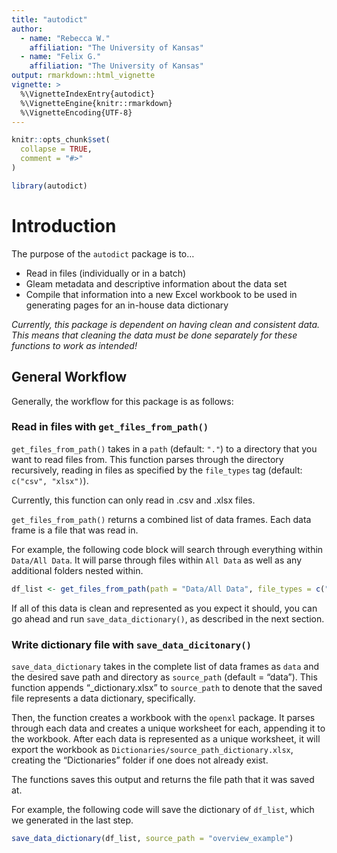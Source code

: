 ```yaml
---
title: "autodict"
author:
  - name: "Rebecca W."
    affiliation: "The University of Kansas"
  - name: "Felix G."
    affiliation: "The University of Kansas"
output: rmarkdown::html_vignette
vignette: >
  %\VignetteIndexEntry{autodict}
  %\VignetteEngine{knitr::rmarkdown}
  %\VignetteEncoding{UTF-8}
---
```


```r
knitr::opts_chunk$set(
  collapse = TRUE,
  comment = "#>"
)
```

```r
library(autodict)
```

# Introduction

The purpose of the `autodict` package is to...

- Read in files (individually or in a batch)
- Gleam metadata and descriptive information about the data set
- Compile that information into a new Excel workbook to be used in generating 
pages for an in-house data dictionary

*Currently, this package is dependent on having clean and consistent data. This*
*means that cleaning the data must be done separately for these functions to*
*work as intended!*

## General Workflow

Generally, the workflow for this package is as follows:

### Read in files with `get_files_from_path()`

`get_files_from_path()` takes in a `path` (default: `"."`) to a directory that 
you want to read files from. This function parses through the directory 
recursively, reading in files as specified by the `file_types` tag (default: 
`c("csv", "xlsx")`).

Currently, this function can only read in .csv and .xlsx files.

`get_files_from_path()` returns a combined list of data frames. Each data frame
is a file that was read in.

For example, the following code block will search through everything within
`Data/All Data`. It will parse through files within `All Data` as well as any
additional folders nested within.

```r
df_list <- get_files_from_path(path = "Data/All Data", file_types = c("csv", "xlsx"))
```

If all of this data is clean and represented as you expect it should, you can 
go ahead and run `save_data_dictionary()`, as described in the next section.

### Write dictionary file with `save_data_dicitonary()`

`save_data_dictionary` takes in the complete list of data frames as `data` and
the desired save path and directory as `source_path` (default = "data"). This
function appends "_dictionary.xlsx" to `source_path` to denote that the saved
file represents a data dictionary, specifically.

Then, the function creates a workbook with the `openxl` package. It parses
through each data and creates a unique worksheet for each, appending it to the
workbook. After each data is represented as a unique worksheet, it will export
the workbook as `Dictionaries/source_path_dictionary.xlsx`, creating the
"Dictionaries" folder if one does not already exist.

The functions saves this output and returns the file path that it was saved at.

For example, the following code will save the dictionary of `df_list`, which we
generated in the last step.

```r
save_data_dictionary(df_list, source_path = "overview_example")
```

